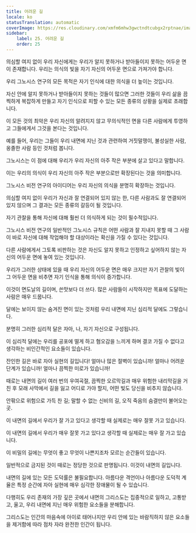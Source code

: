 ```yaml
---
title: 어려운 길
locale: ko
statusTranslation: automatic
coverImage: https://res.cloudinary.com/xmfm6mhw3gwctndtcubgx2rptnae/image/upload/v1741354419/small_cover_la_gran_rebelion_28716e29d2.webp
sidebar:
    label: 25. 어려운 길
    order: 25
---
```

의심할 여지 없이 우리 자신에게는 우리가 알지 못하거나 받아들이지 못하는 어두운 면이 존재합니다. 우리는 의식의 빛을 자기 자신의 어두운 면으로 가져가야 합니다.

우리 그노시스 연구의 모든 목적은 자기 인식에 대한 의식을 더 높이는 것입니다.

자신 안에 알지 못하거나 받아들이지 못하는 것들이 많으면 그러한 것들이 우리 삶을 끔찍하게 복잡하게 만들고 자기 인식으로 피할 수 있는 모든 종류의 상황을 실제로 초래합니다.

이 모든 것의 최악은 우리 자신의 알려지지 않고 무의식적인 면을 다른 사람에게 투영하고 그들에게서 그것을 본다는 것입니다.

예를 들어, 우리는 그들이 우리 내면에 지닌 것과 관련하여 거짓말쟁이, 불성실한 사람, 옹졸한 사람 등인 것처럼 봅니다.

그노시스는 이 점에 대해 우리가 우리 자신의 아주 작은 부분에 살고 있다고 말합니다.

이는 우리의 의식이 우리 자신의 아주 작은 부분으로만 확장된다는 것을 의미합니다.

그노시스 비전 연구의 아이디어는 우리 자신의 의식을 분명히 확장하는 것입니다.

의심할 여지 없이 우리가 자신과 잘 연결되어 있지 않는 한, 다른 사람과도 잘 연결되어 있지 않으며 그 결과는 모든 종류의 갈등이 될 것입니다.

자기 관찰을 통해 자신에 대해 훨씬 더 의식하게 되는 것이 필수적입니다.

그노시스 비전 연구의 일반적인 그노시스 규칙은 어떤 사람과 잘 지내지 못할 때 그 사람이 바로 자신에 대해 작업해야 할 대상이라는 확신을 가질 수 있다는 것입니다.

다른 사람에게서 그토록 비판하는 것은 자신도 알지 못하고 인정하고 싶어하지 않는 자신의 어두운 면에 놓여 있는 것입니다.

우리가 그러한 상태에 있을 때 우리 자신의 어두운 면은 매우 크지만 자기 관찰의 빛이 그 어두운 면을 비추면 자기 인식을 통해 의식이 증가합니다.

이것이 면도날의 길이며, 쓴맛보다 더 쓰다. 많은 사람들이 시작하지만 목표에 도달하는 사람은 매우 드뭅니다.

달에는 보이지 않는 숨겨진 면이 있는 것처럼 우리 내면에 지닌 심리적 달에도 그렇습니다.

분명히 그러한 심리적 달은 자아, 나, 자기 자신으로 구성됩니다.

이 심리적 달에는 우리를 공포에 떨게 하고 혐오감을 느끼게 하며 결코 가질 수 없다고 생각하는 비인간적인 요소들이 있습니다.

잔인한 길은 바로 자아 실현의 길입니다! 얼마나 많은 절벽이 있습니까! 얼마나 어려운 단계가 있습니까! 얼마나 끔찍한 미로가 있습니까!

때로는 내면의 길이 여러 번의 우여곡절, 끔찍한 오르막길과 매우 위험한 내리막길을 거친 후 모래 사막에서 길을 잃고 어디로 가야 할지, 어떤 빛도 당신을 비추지 않습니다.

안팎으로 위험으로 가득 찬 길; 말할 수 없는 신비의 길, 오직 죽음의 숨결만이 불어오는 곳.

이 내면의 길에서 우리가 잘 가고 있다고 생각할 때 실제로는 매우 잘못 가고 있습니다.

이 내면의 길에서 우리가 매우 잘못 가고 있다고 생각할 때 실제로는 매우 잘 가고 있습니다.

이 비밀의 길에는 무엇이 좋고 무엇이 나쁜지조차 모르는 순간들이 있습니다.

일반적으로 금지된 것이 때로는 정당한 것으로 판명됩니다. 이것이 내면의 길입니다.

내면의 길에 있는 모든 도덕률은 불필요합니다. 아름다운 격언이나 아름다운 도덕적 계율은 특정 순간에 자아 실현에 매우 심각한 장애물이 될 수 있습니다.

다행히도 우리 존재의 가장 깊은 곳에서 내면의 그리스도는 집중적으로 일하고, 고통받고, 울고, 우리 내면에 지닌 매우 위험한 요소들을 분해합니다.

그리스도는 인간의 마음속에 아이로 태어나지만 우리 안에 있는 바람직하지 않은 요소들을 제거함에 따라 점차 자라 완전한 인간이 됩니다.

